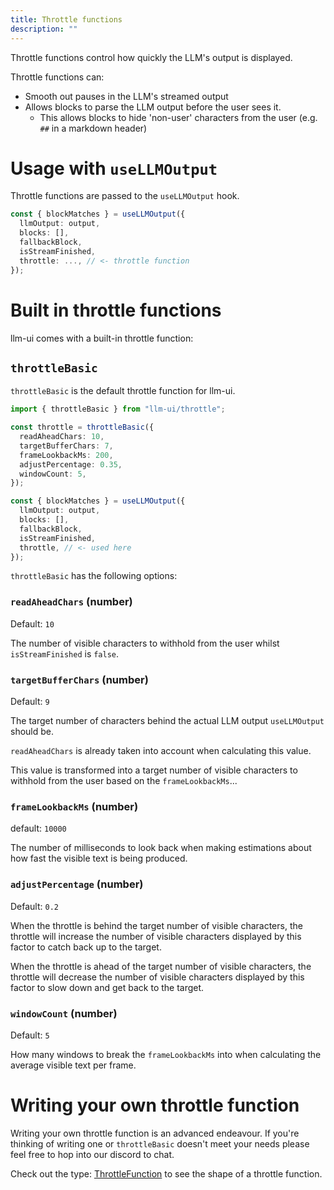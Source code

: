 ```yaml
---
title: Throttle functions
description: ""
---
```



Throttle functions control how quickly the LLM's output is displayed.

Throttle functions can:

- Smooth out pauses in the LLM's streamed output
- Allows blocks to parse the LLM output before the user sees it.
  - This allows blocks to hide 'non-user' characters from the user (e.g. `##` in a markdown header)

# Usage with `useLLMOutput`

Throttle functions are passed to the `useLLMOutput` hook.

```ts
const { blockMatches } = useLLMOutput({
  llmOutput: output,
  blocks: [],
  fallbackBlock,
  isStreamFinished,
  throttle: ..., // <- throttle function
});
```

# Built in throttle functions

llm-ui comes with a built-in throttle function:

## `throttleBasic`

`throttleBasic` is the default throttle function for llm-ui.

```ts
import { throttleBasic } from "llm-ui/throttle";

const throttle = throttleBasic({
  readAheadChars: 10,
  targetBufferChars: 7,
  frameLookbackMs: 200,
  adjustPercentage: 0.35,
  windowCount: 5,
});

const { blockMatches } = useLLMOutput({
  llmOutput: output,
  blocks: [],
  fallbackBlock,
  isStreamFinished,
  throttle, // <- used here
});
```

`throttleBasic` has the following options:

### `readAheadChars` (number)

Default: `10`

The number of visible characters to withhold from the user whilst `isStreamFinished` is `false`.

### `targetBufferChars` (number)

Default: `9`

The target number of characters behind the actual LLM output `useLLMOutput` should be.

`readAheadChars` is already taken into account when calculating this value.

This value is transformed into a target number of visible characters to withhold from the user based on the `frameLookbackMs`...

### `frameLookbackMs` (number)

default: `10000`

The number of milliseconds to look back when making estimations about how fast the visible text is being produced.

### `adjustPercentage` (number)

Default: `0.2`

When the throttle is behind the target number of visible characters, the throttle will increase the number of visible characters displayed by this factor to catch back up to the target.

When the throttle is ahead of the target number of visible characters, the throttle will decrease the number of visible characters displayed by this factor to slow down and get back to the target.

### `windowCount` (number)

Default: `5`

How many windows to break the `frameLookbackMs` into when calculating the average visible text per frame.

# Writing your own throttle function

Writing your own throttle function is an advanced endeavour. If you're thinking of writing one or `throttleBasic` doesn't meet your needs please feel free to hop into our discord to chat.

Check out the type: [ThrottleFunction](https://github.com/llm-ui-kit/llm-ui/blob/main/packages/react/src/core/useLLMOutput/types.ts) to see the shape of a throttle function.
